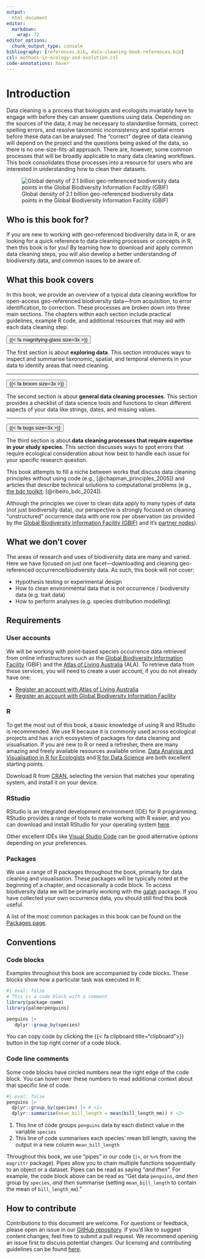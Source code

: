 ```yaml
---
output: 
  html_document
editor: 
  markdown: 
    wrap: 72
editor_options: 
  chunk_output_type: console
bibliography: [references.bib, data-cleaning-book-references.bib]
csl: methods-in-ecology-and-evolution.csl
code-annotations: hover
---
```


# Introduction {.unnumbered}

Data cleaning is a process that biologists and ecologists invariably
have to engage with before they can answer questions using data.
Depending on the sources of the data, it may be necessary to standardise
formats, correct spelling errors, and resolve taxonomic inconsistency
and spatial errors before these data can be analysed. The "correct"
degree of data cleaning will depend on the project and the questions
being asked of the data, so there is no one-size-fits-all approach.
There are, however, some common processes that will be broadly
applicable to many data cleaning workflows. This book consolidates those
processes into a resource for users who are interested in understanding
how to clean their datasets.

::: figure-caption
![Global density of 2.1 billion geo-referenced biodiversity data points in the
Global Biodiversity Information Facility
(GBIF)](images/hex_plot_small.png)
:::

## Who is this book for? {.unnumbered}

If you are new to working with geo-referenced biodiversity data in R, or
are looking for a quick reference to data cleaning processes or concepts
in R, then this book is for you! By learning how to download and apply
common data cleaning steps, you will also develop a better understanding
of biodiversity data, and common issues to be aware of.

## What this book covers {.unnumbered}

In this book, we provide an overview of a typical data cleaning workflow
for open-access geo-referenced biodiversity data—from acquisition, to
error identification, to correction. These processes are broken down
into three main sections. The chapters within each section include
practical guidelines, example R code, and additional resources that may
aid with each data cleaning step.

::: {layout-ncol="2"}
::: {.centre-it style="margin-top:auto; margin-bottom:auto;"}
<a href="1_accessing/access_intro.html" style="text-decoration:none;"> <button class="circle-button">
{{< fa magnifying-glass size=3x >}} </button> </a>
:::

The first section is about **exploring data**. This section introduces ways to 
inspect and summarise taxonomic, spatial, and temporal elements in your data to
identify areas that need cleaning. 
:::

------------------------------------------------------------------------

::: {layout-ncol="2"}
::: {.centre-it style="margin-top:auto; margin-bottom:auto;"}
<a href="1_accessing/access_intro.html" style="text-decoration:none;"> <button class="circle-button">
{{< fa broom size=3x >}} </button> </a>
:::

The second section is about **general data cleaning processes**. This
section provides a checklist of data science tools and functions to
clean different aspects of your data like strings, dates, and missing
values.
:::

------------------------------------------------------------------------

::: {layout-ncol="2"}
::: {.centre-it style="margin-top:auto; margin-bottom:auto;"}
<a href="1_accessing/access_intro.html" style="text-decoration:none;"> <button class="circle-button">
{{< fa bugs size=3x >}} </button> </a>
:::

The third section is about **data cleaning processes that require
expertise in your study species**. This section discusses ways to spot
errors that require ecological consideration about how best to handle each
issue for your specific research question.
:::

This book attempts to fill a niche between works that discuss data
cleaning principles without using code (e.g., [@chapman_principles_2005]) and articles
that describe technical solutions to computational problems (e.g., [the
bdc
toolkit](https://brunobrr.github.io/bdc/#:~:text=bdc%20contains%20functions%20to%20harmonize,%2C%20spatial%2C%20and%20temporal%20data.); [@ribeiro_bdc_2024]).

Although the principles we cover to clean data apply to many types 
of data (not just biodiversity data), our perspective is strongly focused on
cleaning "unstructured" occurrence data with one row per observation (as
provided by the [Global Biodiversity Information Facility
(GBIF)](https://www.gbif.org/) and it's [partner
nodes](https://www.gbif.org/the-gbif-network)).

## What we don't cover {.unnumbered}

The areas of research and uses of biodiversity data are many and varied.
Here we have focused on just one facet---downloading and cleaning
geo-referenced occurrence/biodiversity data. As such, this book will not
cover:

-   Hypothesis testing or experimental design
-   How to clean environmental data that is not occurrence /
    biodiversity data (e.g. trait data)
-   How to perform analyses (e.g. species distribution modelling)

## Requirements {.unnumbered}

### User accounts

We will be working with point-based species occurrence data retrieved
from online infrastructures such as the [Global Biodiversity Information
Facility](https://www.gbif.org/) (GBIF) and the [Atlas of Living
Australia](https://www.ala.org.au/) (ALA). To retrieve data from these
services, you will need to create a user account, if you do not already
have one:

-   [Register an account with Atlas of Living
    Australia](https://auth.ala.org.au/userdetails/registration/createAccount)
-   [Register an account with Global Biodiversity Information
    Facility](https://www.gbif.org/user/profile)

### R

To get the most out of this book, a basic knowledge of using R and
RStudio is recommended. We use R because it is commonly used across
ecological projects and has a rich ecosystem of packages for data
cleaning and visualisation. If you are new to R or need a refresher,
there are many amazing and freely available resources available online.
[Data Analysis and Visualisation in R for
Ecologists](https://datacarpentry.org/R-ecology-lesson/) and [R for Data
Science](https://r4ds.had.co.nz/index.html) are both excellent starting
points.

Download R from [CRAN](https://cloud.r-project.org/), selecting the
version that matches your operating system, and install it on your
device.

### RStudio

RStudio is an integrated development environment (IDE) for R
programming. RStudio provides a range of tools to make working with R
easier, and you can download and install RStudio for your operating
system [here](https://posit.co/download/rstudio-desktop/).

Other excellent IDEs like [Visual Studio
Code](https://code.visualstudio.com/) can be good alternative options
depending on your preferences.

### Packages

We use a range of R packages throughout the book, primarily for data
cleaning and visualisation. These packages will be typically noted at
the beginning of a chapter, and occasionally a code block. To access
biodiversity data we will be primarily working with the
[galah](https://galah.ala.org.au/) package. If you have collected your
own occurrence data, you should still find this book useful.

A list of the most common packages in this book can be found on the
[Packages page](4_appendices/packages.html).

## Conventions {.unnumbered}

### Code blocks

Examples throughout this book are accompanied by
code blocks. These blocks show how a particular task was executed in R:

```r
#| eval: false
# This is a code block with a comment
library(package-name)
library(palmerpenguins)

penguins |>
   dplyr::group_by(species)
```

::: {.callout-tip appearance="simple"}
You can copy code by clicking the {{< fa clipboard title="clipboard">}}
button in the top right corner of a code block.
:::

### Code line comments

Some code blocks have circled numbers near the right edge of the code
block. You can hover over these numbers to read additional context about
that specific line of code.

```r
#| eval: false
penguins |>
  dplyr::group_by(species) |> # <1>
  dplyr::summarise(mean_bill_length = mean(bill_length_mm)) # <2>
```

1.  This line of code groups `penguins` data by each distinct value in the
    variable `species`
2.  This line of code summarises each species' mean bill length, saving the output in a new column `mean_bill_length`

Throughout this book, we use “pipes” in our code (`|>`, or `%>%` from
the `magrittr` package). Pipes allow you to chain multiple functions
sequentially to an object or a dataset. Pipes can be read as saying
“*and then*”. For example, the code block above can be read as "Get data
`penguins`, *and then* group by `species`, *and then* summarise (setting
`mean_bill_length` to contain the mean of `bill_length_mm`)."

## How to contribute

Contributions to this document are welcome. For questions or feedback,
please open an issue in our [GitHub
repository](https://github.com/AtlasOfLivingAustralia/cleaning_data/issues).
If you'd like to suggest content changes, feel free to submit a pull
request. We recommend opening an issue first to discuss potential
changes. Our licensing and contributing guidelines can be found
[here](https://github.com/AtlasOfLivingAustralia/cleaning_data/blob/main/licensing.md).
